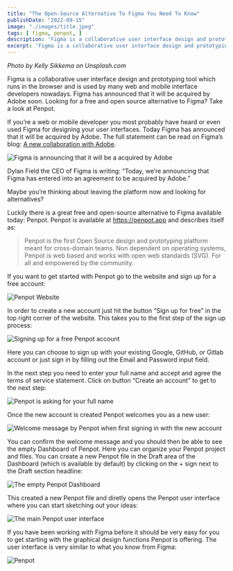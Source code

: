 ```yaml
---
title: "The Open-Source Alternative To Figma You Need To Know"
publishDate: "2022-09-15"
image: "./images/title.jpeg"
tags: [ figma, penpot, ]
description: 'Figma is a collaborative user interface design and prototyping tool which runs in the browser and is used by many web and mobile interface developers nowadays. Figma has announced that it will be acquired by Adobe soon. Looking for a free and open source alternative to Figma? Take a look at Penpot.' 
excerpt: 'Figma is a collaborative user interface design and prototyping tool which runs in the browser and is used by many web and mobile interface developers nowadays. Figma has announced that it will be acquired by Adobe soon. Looking for a free and open source alternative to Figma? Take a look at Penpot.' 
---
```


*Photo by Kelly Sikkema on Unsplash.com*

Figma is a collaborative user interface design and prototyping tool which runs in the browser and is used by many web and mobile interface developers nowadays. Figma has announced that it will be acquired by Adobe soon. Looking for a free and open source alternative to Figma? Take a look at Penpot.

If you’re a web or mobile developer you most probably have heard or even used Figma for designing your user interfaces. Today Figma has announced that it will be acquired by Adobe. The full statement can be read on Figma’s blog: [A new collaboration with Adobe](https://www.figma.com/blog/a-new-collaboration-with-adobe/).

![Figma is announcing that it will be a acquired by Adobe
](./images/10.png)

Dylan Field the CEO of Figma is writing: “Today, we’re announcing that Figma has entered into an agreement to be acquired by Adobe.”

Maybe you’re thinking about leaving the platform now and looking for alternatives?

Luckily there is a great free and open-source alternative to Figma available today: Penpot. Penpot is available at https://penpot.app and describes itself as:

>Penpot is the first Open Source design and prototyping platform meant for cross-domain teams. Non dependent on operating systems, Penpot is web based and works with open web standards (SVG). For all and empowered by the community.

If you want to get started with Penpot go to the website and sign up for a free account:

![Penpot Website](./images/20.png)

In order to create a new account just hit the button “Sign up for free” in the top right corner of the website. This takes you to the first step of the sign up process:

![Signing up for a free Penpot account](./images/30.png)

Here you can choose to sign up with your existing Google, GitHub, or Gitlab account or just sign in by filling out the Email and Password input field.

In the next step you need to enter your full name and accept and agree the terms of service statement. Click on button “Create an account” to get to the next step:

![Penpot is asking for your full name](./images/40.png)

Once the new account is created Penpot welcomes you as a new user:

![Welcome message by Penpot when first signing in with the new account](./images/50.png)

You can confirm the welcome message and you should then be able to see the empty Dashboard of Penpot. Here you can organize your Penpot project and files. You can create a new Penpot file in the Draft area of the Dashboard (which is available by default) by clicking on the + sign next to the Draft section headline:

![The empty Penpot Dashboard](./images/60.png)

This created a new Penpot file and diretly opens the Penpot user interface where you can start sketching out your ideas:

![The main Penpot user interface](./images/70.png)

If you have been working with Figma before it should be very easy for you to get starting with the graphical design functions Penpot is offering. The user interface is very similar to what you know from Figma:

![Penpot](./images/80.png)